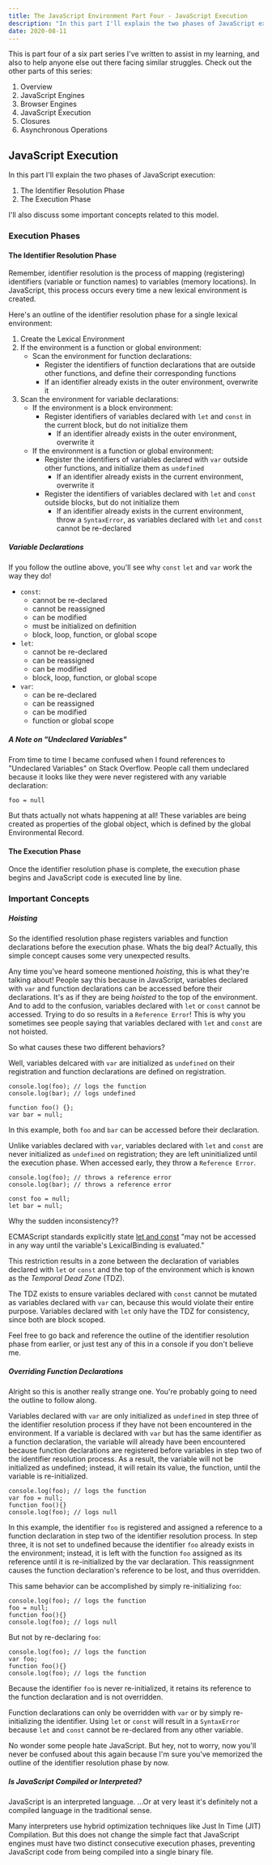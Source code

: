 ```yaml
---
title: The JavaScript Environment Part Four - JavaScript Execution
description: "In this part I'll explain the two phases of JavaScript execution: the Identifier Resolution Phase and the Execution Phase."
date: 2020-08-11
---
```


This is part four of a six part series I've written to assist in my learning, and also to help anyone else out there facing similar struggles. 
Check out the other parts of this series:

1. <Link to='/posts/javascript-environment-part-one'>Overview</Link>
2. <Link to='/posts/javascript-environment-part-two'>JavaScript Engines</Link>
3. <Link to='/posts/javascript-environment-part-three'>Browser Engines</Link>
4. JavaScript Execution
5. <Link to='/posts/javascript-environment-part-five'>Closures</Link>
6. <Link to='/posts/javascript-environment-part-six'>Asynchronous Operations</Link>

## JavaScript Execution

In this part I'll explain the two phases of JavaScript execution:
1. The Identifier Resolution Phase
2. The Execution Phase

I'll also discuss some important concepts related to this model.

### Execution Phases

#### The Identifier Resolution Phase

Remember, identifier resolution is the process of mapping (registering) identifiers (variable or function names) to variables (memory locations). 
In JavaScript, this process occurs every time a new lexical environment is created. 

Here's an outline of the identifier resolution phase for a single lexical environment:

1. Create the Lexical Environment
2. If the environment is a function or global environment:
   - Scan the environment for function declarations:
     - Register the identifiers of function declarations that are outside other functions, and define their corresponding functions
     - If an identifier already exists in the outer environment, overwrite it
3. Scan the environment for variable declarations:
   - If the environment is a block environment:
     - Register identifiers of variables declared with `let` and `const` in the current block, but do not initialize them
       - If an identifier already exists in the outer environment, overwrite it
   - If the environment is a function or global environment:
     - Register the identifiers of variables declared with `var` outside other functions, and initialize them as `undefined`
       - If an identifier already exists in the current environment, overwrite it
     - Register the identifiers of variables declared with `let` and `const` outside blocks, but do not initialize them
       - If an identifier already exists in the current environment, throw a `SyntaxError`, as variables declared with `let` and `const` cannot be re-declared

##### Variable Declarations

If you follow the outline above, you'll see why `const` `let` and `var` work the way they do!

- `const`: 
  - cannot be re-declared
  - cannot be reassigned
  - can be modified
  - must be initialized on definition
  - block, loop, function, or global scope
- `let`: 
  - cannot be re-declared
  - can be reassigned
  - can be modified
  - block, loop, function, or global scope
- `var`: 
  - can be re-declared
  - can be reassigned
  - can be modified
  - function or global scope

##### A Note on "Undeclared Variables"

From time to time I became confused when I found references to "Undeclared Variables" on Stack Overflow. 
People call them undeclared because it looks like they were never registered with any variable declaration:

`foo = null`

But thats actually not whats happening at all! These variables are being created as properties of the global object, which is defined by the global Environmental Record.

#### The Execution Phase

Once the identifier resolution phase is complete, the execution phase begins and JavaScript code is executed line by line.

### Important Concepts

##### Hoisting

So the identified resolution phase registers variables and function declarations before the execution phase. Whats the big deal? 
Actually, this simple concept causes some very unexpected results. 

Any time you've heard someone mentioned *hoisting*, 
this is what they're talking about! People say this because in JavaScript, variables declared with `var` and function declarations can be accessed before their declarations. 
It's as if they are being *hoisted* to the top of the environment. And to add to the confusion, variables declared with `let` or `const` cannot be accessed. 
Trying to do so results in a `Reference Error`! This is why you sometimes see people saying that variables declared with `let` and `const` are not hoisted.

So what causes these two different behaviors?

Well, variables delcared with `var` are initialized as `undefined` on their registration and function declarations are defined on registration.

```
console.log(foo); // logs the function
console.log(bar); // logs undefined

function foo() {};
var bar = null;
```

In this example, both `foo` and `bar` can be accessed before their declaration. 

Unlike variables declared with `var`, variables declared with `let` and `const` are never initialized as `undefined` on registration; 
they are left uninitialized until the execution phase. When accessed early, they throw a `Reference Error`.

```
console.log(foo); // throws a reference error
console.log(bar); // throws a reference error

const foo = null;
let bar = null;
```

Why the sudden inconsistency??

ECMAScript standards explicitly state [let and const](https://www.ecma-international.org/ecma-262/#sec-let-and-const-declarations) 
"may not be accessed in any way until the variable's LexicalBinding is evaluated."

This restriction results in a zone between the declaration of variables declared with `let` or `const`
 and the top of the environment which is known as the *Temporal Dead Zone* (TDZ). 

The TDZ exists to ensure variables declared with `const` cannot be mutated as variables declared with `var` can, 
because this would violate their entire purpose. Variables declared with `let` only have the TDZ for consistency, since both are block scoped.

Feel free to go back and reference the outline of the identifier resolution phase from earlier, or just test any of this in a console if you don't believe me.

##### Overriding Function Declarations

Alright so this is another really strange one. You're probably going to need the outline to follow along.

Variables declared with `var` are only initialized as `undefined` in step three of the identifier resolution process if they have not been encountered in the environment. 
If a variable is declared with `var` but has the same identifier as a function declaration, 
the variable will already have been encountered because function declarations are registered before variables in step two of the identifier resolution process. 
As a result, the variable will not be initialized as undefined; instead, it will retain its value, the function, until the variable is re-initialized. 

```
console.log(foo); // logs the function
var foo = null;
function foo(){}
console.log(foo); // logs null
```

In this example, the identifier `foo` is registered and assigned a reference to a function declaration in step two of the identifier resolution process. 
In step three, it is not set to undefined because the identifier `foo` already exists in the environment; 
instead, it is left with the function `foo` assigned as its reference until it is re-initialized by the var declaration. 
This reassignment causes the function declaration's reference to be lost, and thus overridden. 

This same behavior can be accomplished by simply re-initializing `foo`:

```
console.log(foo); // logs the function
foo = null;
function foo(){}
console.log(foo); // logs null
```

But not by re-declaring `foo`: 

```
console.log(foo); // logs the function
var foo;
function foo(){}
console.log(foo); // logs the function
```

Because the identifier `foo` is never re-initialized, it retains its reference to the function declaration and is not overridden. 

Function declarations can only be overridden with `var` or by simply re-initializing the identifier. 
Using `let` or `const` will result in a `SyntaxError` because `let` and `const` cannot be re-declared from any other variable. 

No wonder some people hate JavaScript. 
But hey, not to worry, now you'll never be confused about this again because I'm sure you've memorized the outline of the identifier resolution phase by now.

##### Is JavaScript Compiled or Interpreted?

JavaScript is an interpreted language. ...Or at very least it's definitely not a compiled language in the traditional sense.

Many interpreters use hybrid optimization techniques like Just In Time (JIT) Compilation.
But this does not change the simple fact that JavaScript engines must have two distinct consecutive execution phases, 
preventing JavaScript code from being compiled into a single binary file.

